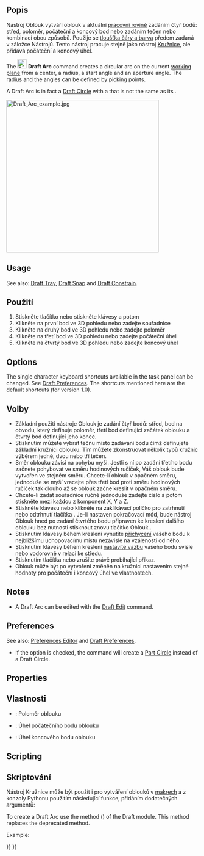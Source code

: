 <languages/>

{{Docnav
|[[Draft_Fillet|Fillet]]
|[[Draft_Arc_3Points|Arc 3Points]]
|[[Draft_Workbench|Draft]]
|IconL=Draft_Fillet.svg 
|IconR=Draft_Arc_3Points.svg
|IconC=Workbench_Draft.svg
}}

<div class="mw-translate-fuzzy">
{{GuiCommand/cs|Name=Draft_Arc|Name/cs=Kreslení oblouk|Workbenches=[[Draft_Workbench/cs|Kreslení]], [[Arch_Workbench/cs|Architektura]]|MenuLocation=Kreslení → Oblouk|Shortcut=A R|SeeAlso=[[Draft Circle/cs|Kreslení kružnice]]}}
</div>

<span id="Description"></span>
<div class="mw-translate-fuzzy">
==Popis==
Nástroj Oblouk vytváří oblouk v aktuální [[Draft SelectPlane/cs|pracovní rovině]] zadáním čtyř bodů: střed, poloměr, počáteční a koncový bod nebo zadáním tečen nebo kombinací obou způsobů. Použije se  [[Draft Linestyle/cs|tloušťka čáry a barva]] předem zadaná v záložce Nástrojů. Tento nástroj pracuje stejně jako nástroj [[Draft Circle/cs|Kružnice]], ale přidává počáteční a koncový úhel.
</div>

The [[Image:Draft_Arc.svg|24px]] '''Draft Arc''' command creates a circular arc on the current [[Draft_SelectPlane|working plane]] from a center, a radius, a start angle and an aperture angle. The radius and the angles can be defined by picking points.

A Draft Arc is in fact a [[Draft_Circle|Draft Circle]] with a {{PropertyData|First Angle}} that is not the same as its {{PropertyData|Last Angle}}.

[[Image:Draft_Arc_example.jpg|400px]] 
{{Caption|Arc defined by four points, center, radius, initial point of arc and final point of arc}}

==Usage==

See also: [[Draft_Tray|Draft Tray]], [[Draft_Snap|Draft Snap]] and [[Draft_Constrain|Draft Constrain]].

<div class="mw-translate-fuzzy">
==Použití==
# Stiskněte tlačítko {{KEY|[[Image:Draft Arc.png|16px]] [[Draft Arc|Oblouk]]}} nebo stiskněte klávesy {{KEY|A}} a potom {{KEY|R}}
# Klikněte na první bod ve 3D pohledu nebo zadejte souřadnice
# Klikněte na druhý bod ve 3D pohledu nebo zadejte poloměr
# Klikněte na třetí bod ve 3D pohledu nebo zadejte počáteční úhel
# Klikněte na čtvrtý bod ve 3D pohledu nebo zadejte koncový úhel
</div>

==Options==

The single character keyboard shortcuts available in the task panel can be changed. See [[Draft_Preferences|Draft Preferences]]. The shortcuts mentioned here are the default shortcuts (for version 1.0).

<div class="mw-translate-fuzzy">
==Volby==
* Základní použití nástroje Oblouk je zadání čtyř bodů: střed, bod na obvodu, který definuje poloměr, třetí bod definující začátek oblouku a čtvrtý bod definující jeho konec.
* Stisknutím {{KEY|ALT}} můžete vybrat tečnu místo zadávání bodu čímž definujete základní kružnici oblouku. Tím můžete zkonstruovat několik typů kružnic výběrem jedné, dvou nebo tří tečen.
* Směr oblouku závisí na pohybu myši. Jestli s ní po zadání třetího bodu začnete pohybovat ve směru hodinových ručiček, Váš oblouk bude vytvořen ve stejném směru. Chcete-li oblouk v opačném směru, jednoduše se myší vracejte přes třetí bod proti směru hodinových ručiček tak dlouho až se oblouk začne kreslit v opačném směru.
* Chcete-li zadat souřadnice ručně jednoduše zadejte číslo a potom stiskněte {{KEY|ENTER}} mezi každou z komponent X, Y a Z.
* Stiskněte klávesu {{KEY|T}} nebo klikněte na zaklikávací políčko pro zatrhnutí nebo odtrhnutí tlačítka {{KEY|'''Pokračovat'''}}. Je-li nastaven pokračovací mód, bude nástroj Oblouk hned po zadání čtvrtého bodu připraven ke kreslení dalšího oblouku bez nutnosti stisknout znovu tlačítko Oblouk..
* Stisknutím klávesy {{KEY|CTRL}} během kreslení vynutíte [[Draft_Snap|přichycení]] vašeho bodu k nejbližšímu uchopovacímu místu nezávisle na vzálenosti od něho.
* Stisknutím klávesy {{KEY|SHIFT}} během kreslení [[Draft_Constrain|nastavíte vazbu]] vašeho bodu svisle nebo vodorovně v relaci ke středu.
* Stisknutím tlačítka {{KEY|ESC}} nebo {{KEY|'''Cancel'''}} zrušíte právě probíhající příkaz.
* Oblouk může být po vytvoření změněn na kružnici nastavením stejné hodnoty pro počáteční i koncový úhel ve vlastnostech.
</div>

==Notes==

* A Draft Arc can be edited with the [[Draft_Edit|Draft Edit]] command.

==Preferences==

See also: [[Preferences_Editor|Preferences Editor]] and [[Draft_Preferences|Draft Preferences]].

* If the {{MenuCommand|Edit → Preferences... → Draft → General → Create Part primitives if possible}} option is checked, the command will create a [[Part_Circle|Part Circle]] instead of a Draft Circle.

==Properties==

<div class="mw-translate-fuzzy">
==Vlastnosti==
* {{PropertyData|Poloměr}}: Poloměr oblouku
* {{PropertyData|Počáteční úhel}}: Úhel počátečního bodu oblouku
* {{PropertyData|Koncový úhel}}: Úhel koncového bodu oblouku
</div>

==Scripting==

<div class="mw-translate-fuzzy">
==Skriptování==
Nástroj Kružnice může být použít i pro vytváření oblouků v [[macros|makrech]] a z konzoly Pythonu použitím následující funkce, přidáním dodatečných argumentů:
</div>

To create a Draft Arc use the {{incode|make_circle}} method ({{Version|0.19}}) of the Draft module. This method replaces the deprecated {{incode|makeCircle}} method.

Example:

{{Code|code=
import FreeCAD as App
import Draft

doc = App.newDocument()

arc1 = Draft.make_circle(200, startangle=0, endangle=90)
arc2 = Draft.make_circle(500, startangle=20, endangle=160)
arc3 = Draft.make_circle(750, startangle=-30, endangle=-150)

doc.recompute()
}}


{{Docnav
|[[Draft_Fillet|Fillet]]
|[[Draft_Arc_3Points|Arc 3Points]]
|[[Draft_Workbench|Draft]]
|IconL=Draft_Fillet.svg 
|IconR=Draft_Arc_3Points.svg
|IconC=Workbench_Draft.svg
}}

{{Draft Tools navi{{#translation:}}}}
{{Userdocnavi{{#translation:}}}}